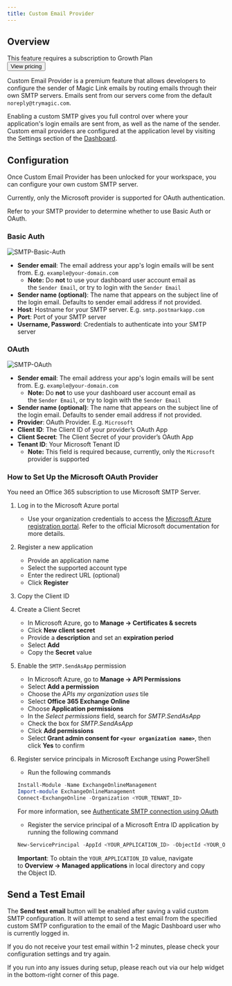 ```yaml
---
title: Custom Email Provider
---
```



## Overview

<Card>
  This feature requires a subscription to Growth Plan
  <br />
  <Button href="https://magic.link/pricing#features">View pricing</Button>
</Card>

Custom Email Provider is a premium feature that allows developers to configure the sender of Magic Link emails by routing emails through their own SMTP servers. Emails sent from our servers come from the default `noreply@trymagic.com`.

Enabling a custom SMTP gives you full control over where your application's login emails are sent from, as well as the name of the sender. Custom email providers are configured at the application level by visiting the Settings section of the [Dashboard](https://dashboard.magic.link/).

## Configuration

Once Custom Email Provider has been unlocked for your workspace, you can configure your own custom SMTP server.

<Note>
  Currently, only the Microsoft provider is supported for OAuth authentication.
</Note>

Refer to your SMTP provider to determine whether to use Basic Auth or OAuth.

### Basic Auth

<Frame>
  <img
    src="/images/SMTP-Basic-Auth.webp"
    alt="SMTP-Basic-Auth"
  />
</Frame>

- **Sender email**: The email address your app's login emails will be sent from. E.g. `example@your-domain.com`
  - ⁠**Note:** Do **not** to use your dashboard user account email as the `Sender Email`, or try to login with the `Sender Email`
- **Sender name (optional)**: The name that appears on the subject line of the login email. Defaults to sender email address if not provided.
- **Host**: Hostname for your SMTP server. E.g. `smtp.postmarkapp.com`
- **Port**: Port of your SMTP server
- **Username, Password**: Credentials to authenticate into your SMTP server

### OAuth

<Frame>
  <img
    src="/images/SMTP-OAuth.webp"
    alt="SMTP-OAuth"
  />
</Frame>

- **Sender email**: The email address your app's login emails will be sent from. E.g. `example@your-domain.com`
  - ⁠**Note:** Do **not** to use your dashboard user account email as the `Sender Email`, or try to login with the `Sender Email`
- **Sender name (optional)**: The name that appears on the subject line of the login email. Defaults to sender email address if not provided.
- **Provider**: OAuth Provider. E.g. `Microsoft`
- **Client ID**: The Client ID of your provider’s OAuth App
- **Client Secret**: The Client Secret of your provider’s OAuth App
- **Tenant ID**: Your Microsoft Tenant ID⁠
  - **Note:** This field is required because, currently, only the `Microsoft` provider is supported

### How to Set Up the Microsoft OAuth Provider

<Note>
  You need an Office 365 subscription to use Microsoft SMTP Server.
</Note>

1. Log in to the Microsoft Azure portal
    - Use your organization credentials to access the [Microsoft Azure registration portal](https://learn.microsoft.com/en-us/azure). Refer to the official Microsoft documentation for more details.
2. Register a new application
    - Provide an application name
    - Select the supported account type
    - Enter the redirect URL (optional)
    - Click **Register**
3. Copy the Client ID
4. Create a Client Secret
    - In Microsoft Azure, go to **Manage -> Certificates & secrets**
    - Click **New client secret**
    - Provide a **description** and set an **expiration period**
    - Select **Add**
    - Copy the **Secret** value
5. Enable the `SMTP.SendAsApp` permission
    - In Microsoft Azure, go to **Manage -> API Permissions**
    - Select **Add a permission**
    - Choose the *APIs my organization uses* tile
    - Select **Office 365 Exchange Online**
    - Choose **Application permissions**
    - In the *Select permissions* field, search for *SMTP.SendAsApp*
    - Check the box for *SMTP.SendAsApp*
    - Click **Add permissions**
    - Select **Grant admin consent for `<your organization name>`**, then click **Yes** to confirm

6. Register service principals in Microsoft Exchange using PowerShell
    - Run the following commands
    ```powershell PowerShell
    Install-Module -Name ExchangeOnlineManagement
    Import-module ExchangeOnlineManagement
    Connect-ExchangeOnline -Organization <YOUR_TENANT_ID>
    ```

    ⁠For more information, see [Authenticate SMTP connection using OAuth](https://learn.microsoft.com/en-us/exchange/client-developer/legacy-protocols/how-to-authenticate-an-imap-pop-smtp-application-by-using-oauth)
    - Register the service principal of a Microsoft Entra ID application by running the following command
    ```powershell PowerShell
    New-ServicePrincipal -AppId <YOUR_APPLICATION_ID> -ObjectId <YOUR_OBJECT_ID>
    ```
    **Important**: To obtain the `YOUR_APPLICATION_ID` value, navigate to **Overview -> Managed applications** in local directory and copy the Object ID. 


## Send a Test Email

The **Send test email** button will be enabled after saving a valid custom SMTP configuration. It will attempt to send a test email from the specified custom SMTP configuration to the email of the Magic Dashboard user who is currently logged in.

If you do not receive your test email within 1-2 minutes, please check your configuration settings and try again.

If you run into any issues during setup, please reach out via our help widget in the bottom-right corner of this page.
